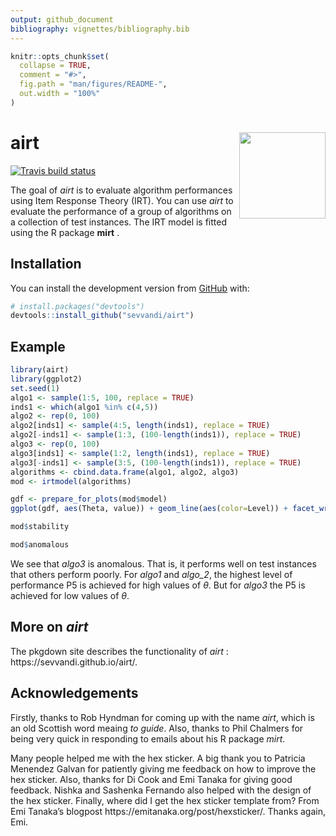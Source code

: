```yaml
---
output: github_document
bibliography: vignettes/bibliography.bib
---
```


<!-- README.md is generated from README.Rmd. Please edit that file -->

```r
knitr::opts_chunk$set(
  collapse = TRUE,
  comment = "#>",
  fig.path = "man/figures/README-",
  out.width = "100%"
)
```

# airt <img src='man/figures/logo.png' align="right" height="138" />
  

<!-- badges: start -->
  [![Travis build status](https://travis-ci.org/sevvandi/airt.svg?branch=master)](https://travis-ci.org/sevvandi/airt)
  <!-- badges: end -->
  
The goal of _airt_ is to evaluate algorithm performances using Item Response Theory (IRT). You can use _airt_ to evaluate the performance of a group of algorithms on a collection of test instances.  The IRT model is fitted using the R package __mirt__ . 

## Installation

<!-- You can install the released version of airt from [CRAN](https://CRAN.R-project.org) with: -->

<!-- ``` r -->
<!-- install.packages("airt") -->
<!-- ``` -->

You can install the development version from [GitHub](https://github.com/) with:

``` r
# install.packages("devtools")
devtools::install_github("sevvandi/airt")
```
## Example
```r
library(airt)
library(ggplot2)
set.seed(1)
algo1 <- sample(1:5, 100, replace = TRUE)
inds1 <- which(algo1 %in% c(4,5))
algo2 <- rep(0, 100)
algo2[inds1] <- sample(4:5, length(inds1), replace = TRUE)
algo2[-inds1] <- sample(1:3, (100-length(inds1)), replace = TRUE)
algo3 <- rep(0, 100)
algo3[inds1] <- sample(1:2, length(inds1), replace = TRUE)
algo3[-inds1] <- sample(3:5, (100-length(inds1)), replace = TRUE)
algorithms <- cbind.data.frame(algo1, algo2, algo3)
mod <- irtmodel(algorithms)

gdf <- prepare_for_plots(mod$model)
ggplot(gdf, aes(Theta, value)) + geom_line(aes(color=Level)) + facet_wrap(.~Algorithm) + ylab("Probability") + ggtitle("Algorithm Trace Lines") + theme_bw()

mod$stability

mod$anomalous
```
We see that _algo3_ is anomalous. That is, it performs well on test instances that others perform poorly. For _algo1_ and _algo_2_,  the highest level of performance P5 is achieved for high values of $\theta$. But for _algo3_ the P5 is achieved for low values of $\theta$.  


## More on _airt_
The pkgdown site describes the functionality of _airt_ : https://sevvandi.github.io/airt/.

## Acknowledgements
Firstly, thanks to Rob Hyndman for coming up with the name _airt_, which is an old Scottish word meaing _to guide_. Also, thanks to Phil Chalmers for being very quick in responding to emails about his R package _mirt_. 

Many people helped me with the hex sticker. A big thank you to Patricia Menendez Galvan for patiently giving me feedback on how to improve the hex sticker. Also,  thanks for Di Cook and Emi Tanaka for giving good feedback. Nishka and Sashenka Fernando also helped with the design of the hex sticker. Finally, where did I get the hex sticker template from? From Emi Tanaka's blogpost https://emitanaka.org/post/hexsticker/. Thanks again, Emi. 

